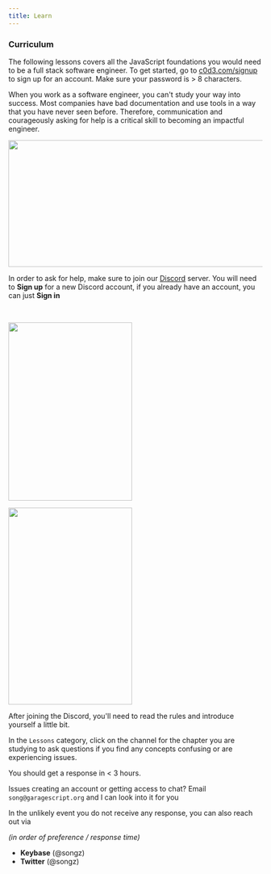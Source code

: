 ```yaml
---
title: Learn
---
```


### Curriculum

The following lessons covers all the JavaScript foundations you would need to be
a full stack software engineer. To get started, go to [c0d3.com/signup](/signup)
to sign up for an account. Make sure your password is > 8 characters.

When you work as a software engineer, you can't study your way into success.
Most companies have bad documentation and use tools in a way that you have never
seen before. Therefore, communication and courageously asking for help is a
critical skill to becoming an impactful engineer.

<Image
  src="/assets/docs/learn/join_discord.png"
  height="251"
  width="1267"
  proportions="long"
/>

In order to ask for help, make sure to join our
[Discord](https://discord.gg/c0d3) server. You will need to **Sign up** for a
new Discord account, if you already have an account, you can just **Sign in**

<br />

<twoColumns>

<div style = {{display:'flex',flexDirection:'column', marginRight:'2em'}}>

<Image
  src="/assets/docs/learn/discord_rules.png"
  height="353"
  width="245"
  proportions="tall"
/>

<Image
  src="/assets/docs/learn/discord_lessons.png"
  height="390"
  width="245"
  proportions="tall"
/>

</div>

<div >

After joining the Discord, you'll need to read the rules and introduce yourself
a little bit.

In the `Lessons` category, click on the channel for the chapter you are studying
to ask questions if you find any concepts confusing or are experiencing issues.

You should get a response in < 3 hours.

Issues creating an account or getting access to chat? Email
`song@garagescript.org` and I can look into it for you

In the unlikely event you do not receive any response, you can also reach out
via

_(in order of preference / response time)_

- **Keybase** (@songz)
- **Twitter** (@songz)

</div>

</twoColumns>
